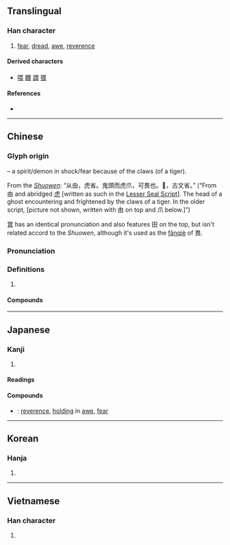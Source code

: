 {{character info/new}}
==Translingual==

===Han character===
{{Han char|rn=102|rad=田|as=04|sn=9|four=60732|canj=WMV}}

# [[fear]], [[dread]], [[awe]], [[reverence]]

====Derived characters====
* [[喂]] [[餵]] [[謂]] [[猥]]

====References====
* {{Han ref|kx=0760.220|dkj=21778|dj=1170.140|hdz=42532.030|uh=754F|ud=30031|bh=ACC8|bd=44232}}

----

==Chinese==
{{zh-forms}}

===Glyph origin===
{{Han etym}}
{{Han compound|甶|t1=spirit (abbreviated as 田)|爪|t2=claws, lower portion of [[虎]], tiger|ls=ic}} – a spirit/demon in shock/fear because of the claws (of a tiger).

From the ''[[w:Shuowen Jiezi|Shuowen]]'': “从甶，虎省。鬼頭而虎爪，可畏也。𤰲，古文省。” (“From 甶 and abridged [[虎]] [written as such in the [[w:Lesser Seal Script|Lesser Seal Script]]]. The head of a ghost encountering and frightened by the claws of a tiger. In the older script, [picture not shown, written with 甶 on top and 爪 below.]”)

[[胃]] has an identical pronunciation and also features 田 on the top, but isn't related accord to the ''Shuowen'', although it's used as the [[w:fanqie|fǎnqiè]] of 畏.

===Pronunciation===
{{zh-pron
|m=wèi
|c=wai3
|mn=qz,tw,xm:ùi/zz:ùiⁿ
|mc=y
|oc=y
|cat=
}}

===Definitions===
{{zh-hanzi}}

# {{rfdef|zh}}

====Compounds====
{{zh-der|不畏強禦|不畏彊禦|人言可畏|可畏|君子三畏|善無畏|困畏|夏日可畏|大無畏|寅畏|後生可畏|憺畏|懷德畏威|敬畏|望而生畏|無所畏忌|無所畏懼|無畏|畏兀字|畏光|畏友|畏天恤民|畏天愛民|畏天知命|畏威懷德|畏強凌弱|畏影惡跡|畏影而走|畏忌|畏怯|畏懼|畏服|畏死貪生|畏畏縮縮|畏縮|畏縮不前|畏罪|畏罪潛逃|畏罪自殺|畏葸|畏葸不前|畏途|畏避|畏難|畏難苟安|畏頭畏尾|畏首畏尾|視人畏傷|視為畏途|貪生畏死}}

----

==Japanese==

===Kanji===
{{ja-kanji|grade=|rs=田04}}

# {{defn|lang=ja|sort=田04}}

====Readings====
{{ja-readings
|goon=え
|kanon=い
|kun=おそ-れる, かしこ-し, かしこ-まる
}}

====Compounds====
{{der-top|Compounds}}
* {{ja-r|敬畏|けい.い}}: [[reverence]], [[holding]] in [[awe]], [[fear]]
{{der-bottom}}

----

==Korean==

===Hanja===
{{ko-hanja|hangeul=외|eumhun=|rv=oe|mr=oe|y=oy}}

# {{defn|lang=ko|sort=田04}}

----

==Vietnamese==

===Han character===
{{vi-readings|rs=田04| hanviet = úy, hoáy, hoay}}

# {{defn|lang=vi|sort=田04}}